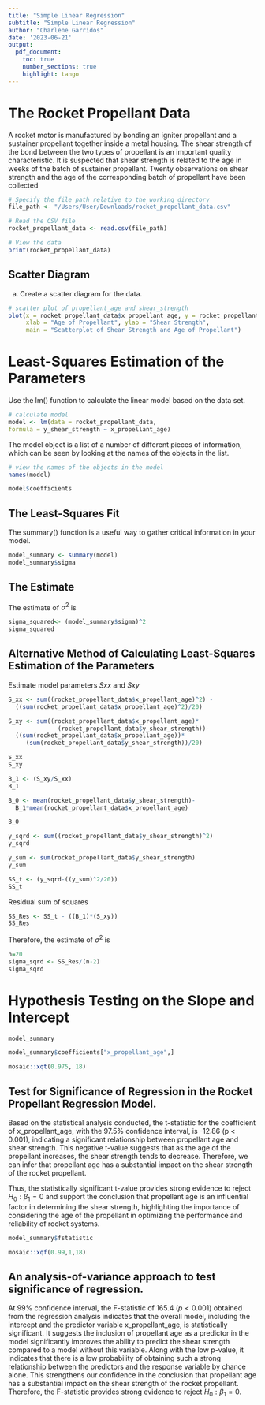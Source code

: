 ---
title: "Simple Linear Regression"
subtitle: "Simple Linear Regression"
author: "Charlene Garridos"
date: '2023-06-21'
output: 
  pdf_document:
    toc: true
    number_sections: true
    highlight: tango
---

# The Rocket Propellant Data

A rocket motor is manufactured by bonding an igniter propellant and a sustainer propellant together inside a metal housing. The shear strength of the bond between the two types of propellant is an important quality characteristic. It is suspected that shear strength is related to the age in weeks of the batch of sustainer propellant. Twenty observations on shear strength and the age of the corresponding batch of propellant have been collected

```{r data}
# Specify the file path relative to the working directory
file_path <- "/Users/User/Downloads/rocket_propellant_data.csv"

# Read the CSV file
rocket_propellant_data <- read.csv(file_path)

# View the data
print(rocket_propellant_data)
```
## Scatter Diagram 
a. Create a scatter diagram for the data.
```{r}
# scatter plot of propellant_age and shear_strength
plot(x = rocket_propellant_data$x_propellant_age, y = rocket_propellant_data$y_shear_strength,
     xlab = "Age of Propellant", ylab = "Shear Strength",
     main = "Scatterplot of Shear Strength and Age of Propellant")
```

# Least-Squares Estimation of the Parameters

Use the lm() function to calculate the linear model based on the data set.

```{r}
# calculate model
model <- lm(data = rocket_propellant_data,
formula = y_shear_strength ~ x_propellant_age)
```

The model object is a list of a number of different pieces of information, which can be seen by looking at the names of the objects in the list.

```{r}
# view the names of the objects in the model
names(model)
```
```{r}
model$coefficients
```

## The Least-Squares Fit 

The summary() function is a useful way to gather critical information in your model.

```{r}
model_summary <- summary(model)
model_summary$sigma
```

## The Estimate
The estimate of $\sigma^2$ is
```{r}
sigma_squared<- (model_summary$sigma)^2
sigma_squared
```

## Alternative Method of Calculating Least-Squares Estimation of the Parameters

Estimate model parameters $Sxx$ and $Sxy$
```{r}
S_xx <- sum((rocket_propellant_data$x_propellant_age)^2) - 
  ((sum(rocket_propellant_data$x_propellant_age)^2)/20)

S_xy <- sum((rocket_propellant_data$x_propellant_age)*
              (rocket_propellant_data$y_shear_strength))-
  ((sum(rocket_propellant_data$x_propellant_age))*
     (sum(rocket_propellant_data$y_shear_strength))/20)

S_xx
S_xy
```
```{r}
B_1 <- (S_xy/S_xx)
B_1
```
```{r}
B_0 <- mean(rocket_propellant_data$y_shear_strength)- 
  B_1*mean(rocket_propellant_data$x_propellant_age)

B_0
```

```{r}
y_sqrd <- sum((rocket_propellant_data$y_shear_strength)^2)
y_sqrd
```
```{r}
y_sum <- sum(rocket_propellant_data$y_shear_strength)
y_sum
```
```{r}
SS_t <- (y_sqrd-((y_sum)^2/20))
SS_t
```
Residual sum of squares
```{r}
SS_Res <- SS_t - ((B_1)*(S_xy))
SS_Res
```

Therefore, the estimate of $\sigma^2$ is
```{r}
n=20
sigma_sqrd <- SS_Res/(n-2)
sigma_sqrd
```

# Hypothesis Testing on the Slope and Intercept

```{r}
model_summary
```

```{r}
model_summary$coefficients["x_propellant_age",]
```
```{r}
mosaic::xqt(0.975, 18)
```

## Test for Significance of Regression in the Rocket Propellant Regression Model.

Based on the statistical analysis conducted, the t-statistic for the coefficient of x_propellant_age, with the 97.5% confidence interval, is -12.86 (p < 0.001), indicating a significant relationship between propellant age and shear strength. This negative t-value suggests that as the age of the propellant increases, the shear strength tends to decrease. Therefore, we can infer that propellant age has a substantial impact on the shear strength of the rocket propellant.

Thus, the statistically significant t-value provides strong evidence to reject $H_0 : \beta_1 = 0$ and support the conclusion that propellant age is an influential factor in determining the shear strength, highlighting the importance of considering the age of the propellant in optimizing the performance and reliability of rocket systems.


```{r}
model_summary$fstatistic
```

```{r}
mosaic::xqf(0.99,1,18)
```

## An analysis-of-variance approach to test significance of regression.

At 99% confidence interval, the F-statistic of 165.4 $(p < 0.001)$ obtained from the regression analysis indicates that the overall model, including the intercept and the predictor variable x_propellant_age, is statistically significant. It  suggests the inclusion of propellant age as a predictor in the model significantly improves the ability to predict the shear strength compared to a model without this variable. Along with the low p-value, it indicates that there is a low probability of obtaining such a strong relationship between the predictors and the response variable by chance alone. This strengthens our confidence in the conclusion that propellant age has a substantial impact on the shear strength of the rocket propellant. Therefore, the F-statistic provides strong evidence to reject $H_0 : \beta_1 = 0$.  



